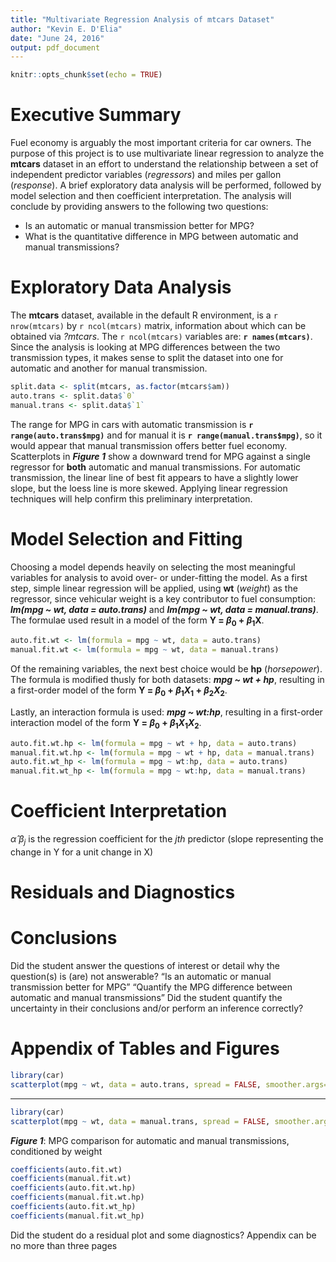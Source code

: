 ```yaml
---
title: "Multivariate Regression Analysis of mtcars Dataset"
author: "Kevin E. D'Elia"
date: "June 24, 2016"
output: pdf_document
---
```


```r
knitr::opts_chunk$set(echo = TRUE)
```

# Executive Summary

Fuel economy is arguably the most important criteria for car owners.  The purpose of this project is to use multivariate linear regression to analyze the **mtcars** dataset in an effort to understand the relationship between a set of independent predictor variables (_regressors_) and miles per gallon (_response_).  A brief exploratory data analysis will be performed, followed by model selection and then coefficient interpretation.  The analysis will conclude by providing answers to the following two questions:

   * Is an automatic or manual transmission better for MPG?
   * What is the quantitative difference in MPG between automatic and manual transmissions?
   
# Exploratory Data Analysis

The **mtcars** dataset, available in the default R environment, is a `r nrow(mtcars)` by `r ncol(mtcars)` matrix, information about which can be obtained via _?mtcars_.  The `r ncol(mtcars)` variables are: **`r names(mtcars)`**.  Since the analysis is looking at MPG differences between the two transmission types, it makes sense to split the dataset into one for automatic and another for manual transmission.

```r
split.data <- split(mtcars, as.factor(mtcars$am))
auto.trans <- split.data$`0`
manual.trans <- split.data$`1`
```

The range for MPG in cars with automatic transmission is **`r range(auto.trans$mpg)`** and for manual it is **`r range(manual.trans$mpg)`**, so it would appear that manual transmission offers better fuel economy.  Scatterplots in **_Figure 1_** show a downward trend for MPG against a single regressor for **both** automatic and manual transmissions.  For automatic transmission, the linear line of best fit appears to have a slightly lower slope, but the loess line is more skewed.  Applying linear regression techniques will help confirm this preliminary interpretation.

# Model Selection and Fitting

Choosing a model depends heavily on selecting the most meaningful variables for analysis to avoid over- or under-fitting the model.  As a first step, simple linear regression will be applied, using **wt** (_weight_) as the regressor, since vehicular weight is a key contributor to fuel consumption:  **_lm(mpg ~ wt, data = auto.trans)_** and **_lm(mpg ~ wt, data = manual.trans)_**.  The formulae used result in a model of the form **Y = $\beta_0$ + $\beta_1$X**.

```r
auto.fit.wt <- lm(formula = mpg ~ wt, data = auto.trans)
manual.fit.wt <- lm(formula = mpg ~ wt, data = manual.trans)
```

Of the remaining variables, the next best choice would be **hp** (_horsepower_).  The formula is modified thusly for both datasets: **_mpg ~ wt + hp_**, resulting in a first-order model of the form **Y = $\beta_0$ + $\beta_1X_1$ + $\beta_2X_2$**.

Lastly, an interaction formula is used:  **_mpg ~ wt:hp_**, resulting in a first-order interaction model of the form **Y = $\beta_0$ + $\beta_1X_1X_2$**.

```r
auto.fit.wt.hp <- lm(formula = mpg ~ wt + hp, data = auto.trans)
manual.fit.wt.hp <- lm(formula = mpg ~ wt + hp, data = manual.trans)
auto.fit.wt_hp <- lm(formula = mpg ~ wt:hp, data = auto.trans)
manual.fit.wt_hp <- lm(formula = mpg ~ wt:hp, data = manual.trans)
```

# Coefficient Interpretation

$\hat{\alpha}$
$\beta_j$ is the regression coefficient for the _jth_ predictor (slope representing the change in Y for a unit change in X)

# Residuals and Diagnostics
# Conclusions
   Did the student answer the questions of interest or detail why the question(s) is (are) not answerable? 
   “Is an automatic or manual transmission better for MPG”
    "Quantify the MPG difference between automatic and manual transmissions" 
    Did the student quantify the uncertainty in their conclusions and/or perform an inference correctly?
    
    
    
    
    
    
    
    
    
# Appendix of Tables and Figures
```r
library(car)
scatterplot(mpg ~ wt, data = auto.trans, spread = FALSE, smoother.args=list(lty=2), pch=19, main="Automatic", xlab="Wt", ylab = "mgp", cex.main = .9, font.main = 3, cex.axis = .6, cex.lab = .7)
```

***

```r
library(car)
scatterplot(mpg ~ wt, data = manual.trans, spread = FALSE, smoother.args=list(lty=2), pch=19, main="Manual", xlab="Wt", ylab = "mgp", cex.main = .9, font.main = 3, cex.axis = .6, cex.lab = .7)
```

**_Figure 1_**: MPG comparison for automatic and manual transmissions, conditioned by weight

```r
coefficients(auto.fit.wt)
coefficients(manual.fit.wt)
coefficients(auto.fit.wt.hp)
coefficients(manual.fit.wt.hp)
coefficients(auto.fit.wt_hp)
coefficients(manual.fit.wt_hp)
```

Did the student do a residual plot and some diagnostics?
Appendix can be no more than three pages